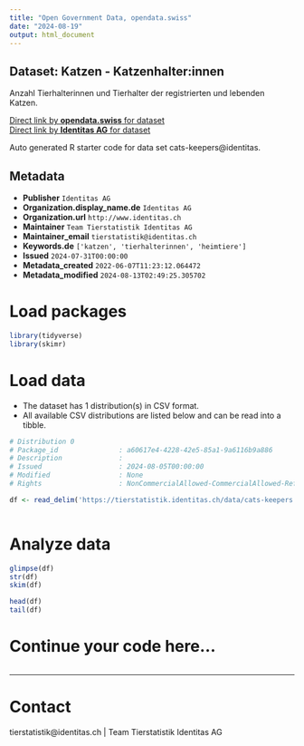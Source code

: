 ```yaml
---
title: "Open Government Data, opendata.swiss"
date: "2024-08-19"
output: html_document
---
```


## Dataset: Katzen - Katzenhalter:innen

Anzahl Tierhalterinnen und Tierhalter der registrierten und lebenden Katzen.

[Direct link by **opendata.swiss** for dataset](https://opendata.swiss/de/dataset/katzen-katzenhalter-innen)<br>
[Direct link by **Identitas AG** for dataset](https://tierstatistik.identitas.ch/)

Auto generated R starter code for data set cats-keepers@identitas.

## Metadata

- **Publisher** `Identitas AG`
- **Organization.display_name.de** `Identitas AG`
- **Organization.url** `http://www.identitas.ch`
- **Maintainer** `Team Tierstatistik Identitas AG`
- **Maintainer_email** `tierstatistik@identitas.ch`
- **Keywords.de** `['katzen', 'tierhalterinnen', 'heimtiere']`
- **Issued** `2024-07-31T00:00:00`
- **Metadata_created** `2022-06-07T11:23:12.064472`
- **Metadata_modified** `2024-08-13T02:49:25.305702`


# Load packages

```r

library(tidyverse)
library(skimr)

```

# Load data

-   The dataset has 1 distribution(s) in CSV format.
-   All available CSV distributions are listed below and can be read into a tibble.

```r

# Distribution 0
# Package_id               : a60617e4-4228-42e5-85a1-9a6116b9a886
# Description              : 
# Issued                   : 2024-08-05T00:00:00
# Modified                 : None
# Rights                   : NonCommercialAllowed-CommercialAllowed-ReferenceRequired

df <- read_delim('https://tierstatistik.identitas.ch/data/cats-keepers.csv')



```

# Analyze data

```r

glimpse(df)
str(df)
skim(df)

head(df)
tail(df)

```

# Continue your code here...

```r

```

------------------------------------------------------------------------

# Contact

tierstatistik@identitas.ch | Team Tierstatistik Identitas AG
